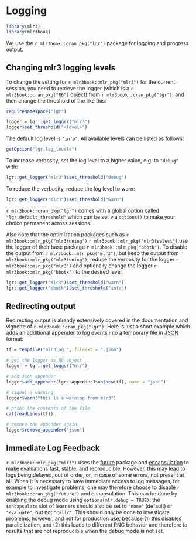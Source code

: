# Logging {#logging}

```r
library(mlr3)
library(mlr3book)
```

We use the `r mlr3book::cran_pkg("lgr")` package for logging and progress output.

## Changing mlr3 logging levels

To change the setting for `r mlr3book::mlr_pkg("mlr3")` for the current session, you need to retrieve the logger (which is a `r mlr3book::cran_pkg("R6")` object) from `r mlr3book::cran_pkg("lgr")`, and then change the threshold of the like this:

```r
requireNamespace("lgr")

logger = lgr::get_logger("mlr3")
logger$set_threshold("<level>")
```

The default log level is `"info"`.
All available levels can be listed as follows:

```r
getOption("lgr.log_levels")
```

To increase verbosity, set the log level to a higher value, e.g. to `"debug"` with:
```r
lgr::get_logger("mlr3")$set_threshold("debug")
```

To reduce the verbosity, reduce the log level to warn:

```r
lgr::get_logger("mlr3")$set_threshold("warn")
```

`r mlr3book::cran_pkg("lgr")` comes with a global option called `"lgr.default_threshold"` which can be set via `options()` to make your choice permanent across sessions.

Also note that the optimization packages such as `r mlr3book::mlr_pkg("mlr3tuning")`  `r mlr3book::mlr_pkg("mlr3fselect")` use the logger of their base package `r mlr3book::mlr_pkg("bbotk")`.
To disable the output from `r mlr3book::mlr_pkg("mlr3")`, but keep the output from `r mlr3book::mlr_pkg("mlr3tuning")`, reduce the verbosity for the logger `r mlr3book::mlr_pkg("mlr3")`
and optionally change the logger `r mlr3book::mlr_pkg("bbotk")` to the desired level.

```r
lgr::get_logger("mlr3")$set_threshold("warn")
lgr::get_logger("bbotk")$set_threshold("info")
```

## Redirecting output

Redirecting output is already extensively covered in the documentation and vignette of `r mlr3book::cran_pkg("lgr")`.
Here is just a short example which adds an additional appender to log events into a temporary file in [JSON](https://en.wikipedia.org/wiki/JSON) format:
```r
tf = tempfile("mlr3log_", fileext = ".json")

# get the logger as R6 object
logger = lgr::get_logger("mlr")

# add Json appender
logger$add_appender(lgr::AppenderJson$new(tf), name = "json")

# signal a warning
logger$warn("this is a warning from mlr3")

# print the contents of the file
cat(readLines(tf))

# remove the appender again
logger$remove_appender("json")
```

## Immediate Log Feedback

`r mlr3book::mlr_pkg("mlr3")` uses the [future](#parallelization) package and [encapsulation](#encapsulation) to make evaluations fast, stable, and reproducible.
However, this may lead to logs being delayed, out of order, or, in case of some errors, not present at all.
When it is necessary to have immediate access to log messages, for example to investigate problems, one may therefore choose to disable  `r mlr3book::cran_pkg("future")` and encapsulation.
This can be done by enabling the debug mode using `options(mlr.debug = TRUE)`; the `$encapsulate` slot of learners should also be set to `"none"` (default) or `"evaluate"`, but not `"callr"`.
This should only be done to investigate problems, however, and not for production use, because (1) this disables parallelization, and (2) this leads to different RNG behavior and therefore to results that are not reproducible when the debug mode is not set.
